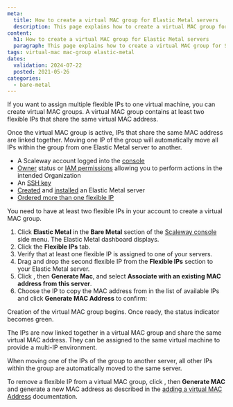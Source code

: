 ```yaml
---
meta:
  title: How to create a virtual MAC group for Elastic Metal servers
  description: This page explains how to create a virtual MAC group for Scaleway Elastic Metal servers
content:
  h1: How to create a virtual MAC group for Elastic Metal servers
  paragraph: This page explains how to create a virtual MAC group for Scaleway Elastic Metal servers
tags: virtual-mac mac-group elastic-metal
dates:
  validation: 2024-07-22
  posted: 2021-05-26
categories:
  - bare-metal
---
```


If you want to assign multiple flexible IPs to one virtual machine, you can create virtual MAC groups. A virtual MAC group contains at least two flexible IPs that share the same virtual MAC address.

Once the virtual MAC group is active, IPs that share the same MAC address are linked together. Moving one IP of the group will automatically move all IPs within the group from one Elastic Metal server to another.

<Macro id="requirements" />

- A Scaleway account logged into the [console](https://console.scaleway.com/)
- [Owner](/identity-and-access-management/iam/concepts/#owner) status or [IAM permissions](/identity-and-access-management/iam/concepts/#permission) allowing you to perform actions in the intended Organization
- An [SSH key](/identity-and-access-management/organizations-and-projects/how-to/create-ssh-key/)
- [Created](/bare-metal/elastic-metal/how-to/create-server) and [installed](/bare-metal/elastic-metal/how-to/install-server) an Elastic Metal server
- [Ordered more than one flexible IP](/bare-metal/elastic-metal/how-to/order-flexible-ip)

<Message type="note">
  You need to have at least two flexible IPs in your account to create a virtual MAC group.
</Message>

1. Click **Elastic Metal** in the **Bare Metal** section of the [Scaleway console](https://console.scaleway.com/) side menu. The Elastic Metal dashboard displays.
2. Click the **Flexible IPs** tab.
3. Verify that at least one flexible IP is assigned to one of your servers.
4. Drag and drop the second flexible IP from the **Flexible IPs** section to your Elastic Metal server.
5. Click <Icon name="more" />, then **Generate Mac**, and select **Associate with an existing MAC address from this server**.
6. Choose the IP to copy the MAC address from in the list of available IPs and click **Generate MAC Address** to confirm:

Creation of the virtual MAC group begins. Once ready, the status indicator becomes green.

The IPs are now linked together in a virtual MAC group and share the same virtual MAC address. They can be assigned to the same virtual machine to provide a multi-IP environment.

When moving one of the IPs of the group to another server, all other IPs within the group are automatically moved to the same server.

To remove a flexible IP from a virtual MAC group, click <Icon name="more" />, then **Generate MAC** and generate a new MAC address as described in the [adding a virtual MAC Address](/bare-metal/elastic-metal/how-to/add-virtual-mac-address/) documentation.


